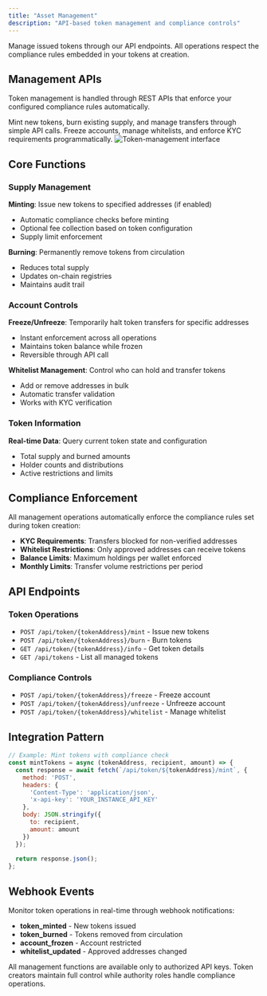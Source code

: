 ```yaml
---
title: "Asset Management"
description: "API-based token management and compliance controls"
---
```


Manage issued tokens through our API endpoints. All operations respect the compliance rules embedded in your tokens at creation.

## Management APIs

Token management is handled through REST APIs that enforce your configured compliance rules automatically.

<Columns cols={2}>
  <Card title="Token Operations" icon="coins">
    Mint new tokens, burn existing supply, and manage transfers through simple API calls.
  </Card>
  
  <Card title="Compliance Controls" icon="shield">
    Freeze accounts, manage whitelists, and enforce KYC requirements programmatically.
  </Card>
</Columns>

<img src="/images/history-interface.png" alt="Token-management interface" />

## Core Functions

### Supply Management

**Minting**: Issue new tokens to specified addresses (if enabled)
- Automatic compliance checks before minting
- Optional fee collection based on token configuration
- Supply limit enforcement

**Burning**: Permanently remove tokens from circulation
- Reduces total supply
- Updates on-chain registries
- Maintains audit trail

### Account Controls

**Freeze/Unfreeze**: Temporarily halt token transfers for specific addresses
- Instant enforcement across all operations
- Maintains token balance while frozen
- Reversible through API call

**Whitelist Management**: Control who can hold and transfer tokens
- Add or remove addresses in bulk
- Automatic transfer validation
- Works with KYC verification

### Token Information

**Real-time Data**: Query current token state and configuration
- Total supply and burned amounts
- Holder counts and distributions
- Active restrictions and limits

## Compliance Enforcement

All management operations automatically enforce the compliance rules set during token creation:

- **KYC Requirements**: Transfers blocked for non-verified addresses
- **Whitelist Restrictions**: Only approved addresses can receive tokens
- **Balance Limits**: Maximum holdings per wallet enforced
- **Monthly Limits**: Transfer volume restrictions per period

## API Endpoints

### Token Operations
- `POST /api/token/{tokenAddress}/mint` - Issue new tokens
- `POST /api/token/{tokenAddress}/burn` - Burn tokens
- `GET /api/token/{tokenAddress}/info` - Get token details
- `GET /api/tokens` - List all managed tokens

### Compliance Controls
- `POST /api/token/{tokenAddress}/freeze` - Freeze account
- `POST /api/token/{tokenAddress}/unfreeze` - Unfreeze account
- `POST /api/token/{tokenAddress}/whitelist` - Manage whitelist

## Integration Pattern

```javascript
// Example: Mint tokens with compliance check
const mintTokens = async (tokenAddress, recipient, amount) => {
  const response = await fetch(`/api/token/${tokenAddress}/mint`, {
    method: 'POST',
    headers: {
      'Content-Type': 'application/json',
      'x-api-key': 'YOUR_INSTANCE_API_KEY'
    },
    body: JSON.stringify({
      to: recipient,
      amount: amount
    })
  });
  
  return response.json();
};
```

## Webhook Events
Monitor token operations in real-time through webhook notifications:

- **token_minted** - New tokens issued
- **token_burned** - Tokens removed from circulation
- **account_frozen** - Account restricted
- **whitelist_updated** - Approved addresses changed

<Note>
All management functions are available only to authorized API keys. Token creators maintain full control while authority roles handle compliance operations.
</Note>
